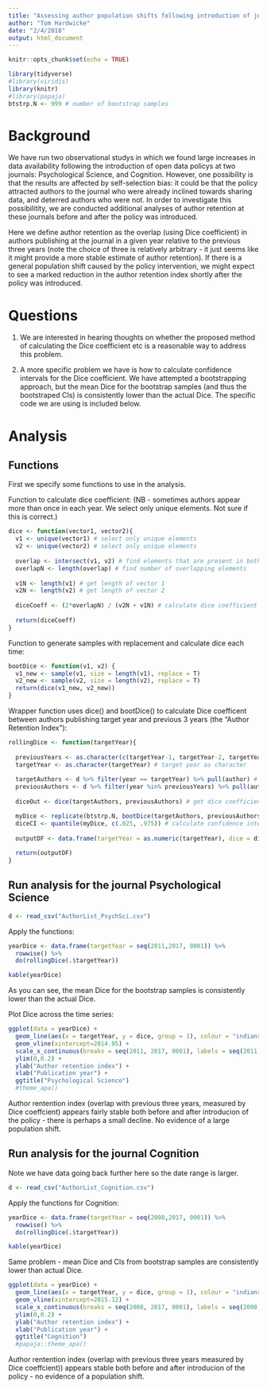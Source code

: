 ```yaml
---
title: "Assessing author population shifts following introduction of journal open data policies"
author: "Tom Hardwicke"
date: "2/4/2018"
output: html_document
---
```


```r
knitr::opts_chunk$set(echo = TRUE)
```

```r
library(tidyverse)
#library(viridis)
library(knitr)
#library(papaja)
btstrp.N <- 999 # number of bootstrap samples
```

# Background

We have run two observational studys in which we found large increases in data availability following the introduction of open data policys at two journals: Psychological Science, and Cognition. However, one possibility is that the results are affected by self-selection bias: it could be that the policy attracted authors to the journal who were already inclined towards sharing data, and deterred authors who were not. In order to investigate this possibilitity, we are conducted additional analyses of author retention at these journals before and after the policy was introduced.

Here we define author retention as the overlap (using Dice coefficient) in authors publishing at the journal in a given year relative to the previous three years (note the choice of three is relatively arbitrary - it just seems like it might provide a more stable estimate of author retention). If there is a general population shift caused by the policy intervention, we might expect to see a marked reduction in the author retention index shortly after the policy was introduced.

# Questions

1. We are interested in hearing thoughts on whether the proposed method of calculating the Dice coefficient etc is a reasonable way to address this problem.

2. A more specific problem we have is how to calculate confidence intervals for the Dice coefficient. We have attempted a bootstrapping approach, but the mean Dice for the bootstrap samples (and thus the bootstraped CIs) is consistently lower than the actual Dice. The specific code we are using is included below.


# Analysis

## Functions

First we specify some functions to use in the analysis.

Function to calculate dice coefficient: (NB - sometimes authors appear more than once in each year. We select only unique elements. Not sure if this is correct.)

```r
dice <- function(vector1, vector2){
  v1 <- unique(vector1) # select only unique elements
  v2 <- unique(vector2) # select only unique elements
  
  overlap <- intersect(v1, v2) # find elements that are present in both vectors
  overlapN <- length(overlap) # find number of overlapping elements
  
  v1N <- length(v1) # get length of vector 1
  v2N <- length(v2) # get length of vector 2
  
  diceCoeff <- (2*overlapN) / (v2N + v1N) # calculate dice coefficient
  
  return(diceCoeff)
}
```

Function to generate samples with replacement and calculate dice each time:

```r
bootDice <- function(v1, v2) {
  v1_new <- sample(v1, size = length(v1), replace = T)
  v2_new <- sample(v2, size = length(v2), replace = T)
  return(dice(v1_new, v2_new))
}
```

Wrapper function uses dice() and bootDice() to calculate Dice coefficent between authors publishing target year and previous 3 years (the "Author Retention Index"):

```r
rollingDice <- function(targetYear){
  
  previousYears <- as.character(c(targetYear-1, targetYear-2, targetYear-3)) # get list of previous 3 years
  targetYear <- as.character(targetYear) # target year as character
  
  targetAuthors <- d %>% filter(year == targetYear) %>% pull(author) # select authors in target year
  previousAuthors <- d %>% filter(year %in% previousYears) %>% pull(author) # select authors in previous three years
  
  diceOut <- dice(targetAuthors, previousAuthors) # get dice coefficient

  myDice <- replicate(btstrp.N, bootDice(targetAuthors, previousAuthors)) # bootstrap
  diceCI <- quantile(myDice, c(.025, .975)) # calculate confidence intervals
  
  outputDF <- data.frame(targetYear = as.numeric(targetYear), dice = diceOut, lwr.ci = diceCI[1], upr.ci = diceCI[2], btstrp.dice.mean = mean((myDice)), row.names = NULL) # combine Dice, CIs, and the mean dice for bootstrapped samples
  
  return(outputDF)
}
```


## Run analysis for the journal Psychological Science

```r
d <- read_csv("AuthorList_PsychSci.csv")
```

Apply the functions:

```r
yearDice <- data.frame(targetYear = seq(2011,2017, 0001)) %>%
  rowwise() %>%
  do(rollingDice(.$targetYear))

kable(yearDice)
```

As you can see, the mean Dice for the bootstrap samples is consistently lower than the actual Dice.

Plot Dice across the time series:

```r
ggplot(data = yearDice) +
  geom_line(aes(x = targetYear, y = dice, group = 1), colour = "indianred1", size = 1.1) +
  geom_vline(xintercept=2014.05) +
  scale_x_continuous(breaks = seq(2011, 2017, 0001), labels = seq(2011, 2017, 0001)) +
  ylim(0,0.2) +
  ylab("Author retention index") +
  xlab("Publication year") +
  ggtitle("Psychological Science")
  #theme_apa()
```

Author rentention index (overlap with previous three years, measured by Dice coeffcient) appears fairly stable both before and after introducion of the policy - there is perhaps a small decline. No evidence of a large population shift.

## Run analysis for the journal Cognition

Note we have data going back further here so the date range is larger.

```r
d <- read_csv("AuthorList_Cognition.csv")
```

Apply the functions for Cognition:

```r
yearDice <- data.frame(targetYear = seq(2008,2017, 0001)) %>%
  rowwise() %>%
  do(rollingDice(.$targetYear))

kable(yearDice)
```

Same problem - mean Dice and CIs from bootstrap samples are consistently lower than actual Dice.

```r
ggplot(data = yearDice) +
  geom_line(aes(x = targetYear, y = dice, group = 1), colour = "indianred1", size = 1.1) +
  geom_vline(xintercept=2015.12) +
  scale_x_continuous(breaks = seq(2008, 2017, 0001), labels = seq(2008, 2017, 0001)) +
  ylim(0,0.2) +
  ylab("Author retention index") +
  xlab("Publication year") +
  ggtitle("Cognition")
  #papaja::theme_apa()
```

Author rentention index (overlap with previous three years measured by Dice coeffcient)) appears stable both before and after introducion of the policy - no evidence of a population shift.